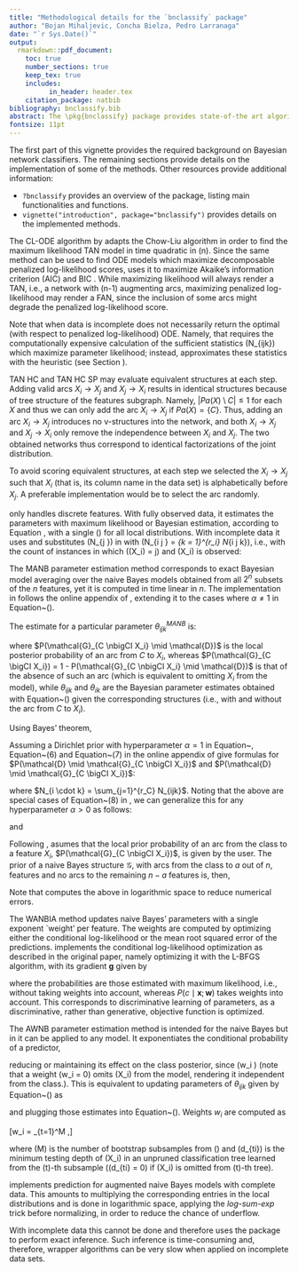 ```yaml
---
title: "Methodological details for the `bnclassify` package"
author: "Bojan Mihaljevic, Concha Bielza, Pedro Larranaga"
date: "`r Sys.Date()`"
output:
  rmarkdown::pdf_document:
    toc: true
    number_sections: true
    keep_tex: true
    includes:
          in_header: header.tex
    citation_package: natbib
bibliography: bnclassify.bib  
abstract: The \pkg{bnclassify} package provides state-of-the art algorithms for learning Bayesian network classifiers from data. This vignette serves as a reference for understanding the implemented methods. It also documents some implementation details, especially where they differ from are are undocumented in the original paper.
fontsize: 11pt 
---   
```


<!-- vignette: > -->
<!--   %\VignetteIndexEntry{Methods} -->
<!--   %\VignetteEngine{knitr::rmarkdown} -->
<!--   %\VignetteEncoding{UTF-8} -->

\section{Introduction}\label{introduction}    
The first part of this vignette provides the required background on Bayesian network classifiers. The remaining sections provide details on the implementation of some of the methods. Other resources provide additional information:

- `?bnclassify` provides an overview of the package, listing main functionalities and functions.
- `vignette("introduction", package="bnclassify")` provides details on the implemented methods. 

\input{background}

\section{Structure learning}
\label{structure-learning}

\label{sec:structure} 

\subsection{Chow-Liu for one-dependence estimators}\label{chow-liu-for-one-dependence-estimators}

The CL-ODE algorithm by \citep{Friedman1997} adapts the Chow-Liu \citep{Chow1968} algorithm in order to find the maximum likelihood TAN model in time quadratic in \(n\). Since the same method can be used to find ODE models which maximize decomposable penalized log-likelihood scores, \texttt{bnclassify} uses it to maximize Akaike's information criterion (AIC) \citep{Akaike74} and BIC \citep{Schwarz1978}. While maximizing likelihood will always render a TAN, i.e., a network with \(n-1\) augmenting arcs, maximizing penalized log-likelihood may render a FAN, since the inclusion of some arcs might degrade the penalized log-likelihood score.

Note that when data is incomplete \pkg{bnclassify} does not necessarily return the optimal (with respect to penalized log-likelihood) ODE. Namely, that requires the computationally expensive calculation of the sufficient statistics \(N_{ijk}\) which maximize parameter likelihood; instead, \pkg{bnclassify} approximates these statistics with the \emph{available case analysis} heuristic (see Section \ref{sec:params}).

<!-- %The tree is done with the Kruskal algorithm. For BIC and AIC, the penalization is. Since this is symmetric it will work. Just that some will be like this and it may turn out as a forest. -->
<!-- % The weight for the BIC is ... -->

<!-- %\subsection{Greedy hill-climbing}\label{greedy-hill-climbing} -->
<!-- %All greedy algorithms maximize the cross-validated estimate of accuracy as their objective function. The BSEJ algorithm  starts from a naive Bayes structure and adds augmenting arcs and removes features from the model until no improvement in network score. On the contrary, FSSJ starts from a structure containing just the class node and proceeds by incorporating features features and augmenting arcs. -->
\subsection{TAN HC and TAN HC SP}\label{greedy-hill-climbing}
TAN HC and TAN HC SP may evaluate equivalent structures at each step. Adding valid arcs $X_i \rightarrow X_j$ and $X_j \rightarrow X_i$ results in identical structures because of tree structure of the features subgraph. Namely, $|Pa(X) \setminus C| \leq 1$ for each $X$ and thus we can only add the arc $X_i \rightarrow X_j$ if $Pa(X) = \{ C \}$. Thus, adding an arc $X_i \rightarrow X_j$ introduces no v-structures into the network, and both $X_i \rightarrow X_j$ and $X_j \rightarrow X_i$ only remove the independence between $X_i$ and $X_j$. The two obtained networks thus correspond to identical factorizations of the joint distribution.

To avoid scoring equivalent structures, at each step we selected the $X_i \rightarrow X_j$ such that $X_i$ (that is, its column name in the data set) is alphabetically before $X_j$. A preferable implementation would be to select the arc randomly.

\section{Parameter learning}\label{parameter-learning}

\label{sec:params}

\subsection{Bayesian parameter estimation}

\pkg{bnclassify} only handles discrete features. With fully observed data, it estimates the parameters with maximum likelihood or Bayesian estimation, according to Equation \ref{eq:disparams}, with a single \(\alpha\) for all local distributions. With incomplete data it uses \textit{available case analysis} \citep{Pigott2001} and substitutes \(N_{\cdot j \cdot}\) in \req{disparams} with \(N_{i j \cdot} = \sum_{k = 1}^{r_i} N_{i j k}\), i.e., with the count of instances in which \(\mathbf{Pa}(X_i) = j\) and \(X_i\) is observed:
\begin{equation*}
\theta_{ijk} = \frac{N_{ijk} + \alpha}{N_{ i j \cdot } + r_i \alpha}.
\label{eq:incp_params}
\end{equation*}

\subsection{Exact model averaging for naive Bayes}

The MANB parameter estimation method corresponds to exact Bayesian model averaging over the naive Bayes models obtained from all $2^n$ subsets of the $n$ features, yet it is computed in time linear in $n$. The implementation in \pkg{bnclassify} follows the online appendix of \cite{Wei2011}, extending it to the cases where $\alpha \neq 1$ in Equation~(\ref{eq:incp_params}).

The estimate for a particular parameter $\theta_{ijk}^{MANB}$ is:

\begin{equation*}
\theta_{ijk}^{MANB} = \theta_{ijk} P(\mathcal{G}_{C \nbigCI X_i} \mid \mathcal{D}) + \theta_{ik} P(\mathcal{G}_{C \bigCI X_i}),
\end{equation*}

where $P(\mathcal{G}_{C \nbigCI X_i} \mid \mathcal{D})$ is the local posterior probability of an arc from $C$ to $X_i$, whereas $P(\mathcal{G}_{C \bigCI X_i}) = 1 - P(\mathcal{G}_{C \nbigCI X_i} \mid \mathcal{D})$ is that of the absence of such an arc (which is equivalent to omitting $X_i$ from the model), while $\theta_{ijk}$ and $\theta_{ik}$ are the Bayesian parameter estimates obtained with Equation~(\ref{eq:incp_params}) given the corresponding structures (i.e., with and without the arc from $C$ to $X_i$).

Using Bayes' theorem,

\begin{equation*}
P(\mathcal{G}_{C \nbigCI X_i} \mid \mathcal{D}) = \frac{P(\mathcal{G}_{C \nbigCI X_i}) P(\mathcal{D} \mid \mathcal{G}_{C \nbigCI X_i})}{P(\mathcal{G}_{C \nbigCI X_i}) P(\mathcal{D} \mid \mathcal{G}_{C \nbigCI X_i}) + P(\mathcal{G}_{C \bigCI X_i}) P(\mathcal{D} \mid \mathcal{G}_{C \bigCI X_i})}.
\end{equation*}

Assuming a Dirichlet prior with hyperparameter $\alpha = 1$ in Equation~\ref{eq:incp_params}, Equation~(6) and Equation~(7) in the online appendix of \cite{Wei2011} give formulas for $P(\mathcal{D} \mid \mathcal{G}_{C \nbigCI X_i})$ and $P(\mathcal{D} \mid \mathcal{G}_{C \bigCI X_i})$:

\begin{equation*}
P(\mathcal{D} \mid \mathcal{G}_{C \nbigCI X_i}) = \prod_{j=1}^{r_C} \frac{(r_i - 1)!}{(N_{ij \cdot} + r_i - 1)!} \prod_{k=1}^{r_i} N_{ijk}!,
\end{equation*}

\begin{equation*}
P(\mathcal{D} \mid \mathcal{G}_{C \bigCI X_i}) = \frac{(r_i - 1)!}{(N_{i} + r_i - 1)!} \prod_{k=1}^{r_i} N_{i \cdot k}!,
\end{equation*}

\noindent where $N_{i \cdot k} = \sum_{j=1}^{r_C} N_{ijk}$. Noting that the above are special cases of Equation~(8) in \cite{Dash2002}, we can generalize this for any hyperparameter $\alpha > 0$ as follows:

\begin{equation*}
P(\mathcal{D} \mid \mathcal{G}_{C \nbigCI X_i}) = \prod_{j=1}^{r_C} \frac{\Gamma(r_i \alpha )}{\Gamma(N_{ij} + r_i \alpha)} \prod_{k=1}^{r_i} \frac{\Gamma(N_{ijk}+ \alpha)}{\Gamma(\alpha)},
\end{equation*}

and

\begin{equation*}
P(\mathcal{D} \mid \mathcal{G}_{C \nbigCI X_i}) = \frac{\Gamma(r_i \alpha )}{\Gamma(N_{i} + r_i \alpha)} \prod_{k=1}^{r_i} \frac{\Gamma(N_{ik} + \alpha)}{\Gamma(\alpha)}.
\end{equation*}

Following \cite{Wei2011}, \pkg{bnclassify} asumes that the local prior probability of an arc from the class to a feature $X_i$, $P(\mathcal{G}_{C \nbigCI X_i})$, is given by the user. The prior of a naive Bayes structure $\mathcal{G}$, with arcs from the class to $a$ out of $n$, features and no arcs to the remaining $n-a$ features is, then,

\begin{equation}
P(\mathcal{G}) = P(\mathcal{G}_{C \nbigCI X_i})^a (1-P(\mathcal{G}_{C \nbigCI X_i}))^{(n-a)}.
\end{equation}

Note that \pkg{bnclassify} computes the above in logarithmic space to reduce numerical errors.

\subsection{Weighting to Alleviate the Naive Bayes Independence Assumption}
The WANBIA \citep{Zaidi2013} method updates naive Bayes' parameters with a single exponent `weight' per feature. The weights are computed by optimizing either the conditional log-likelihood or the mean root squared error of the predictions. \pkg{bnclassify} implements the conditional log-likelihood optimization as described in the original paper, namely optimizing it with the L-BFGS \citep{Zhu1997algorithm} algorithm, with its gradient $\mathbf{g}$ given by

\begin{equation}
    g_i = \sum_{j = 1}^{N} \Big( \log{P(X_i = x_i^{(j)} \mid c^{(j)})} - \sum_{c \in C} P(c \mid \mathbf{x}; \mathbf{w} ) \log P(X_i = x_i^{(j)} \mid c) \Big),
\end{equation}
where the probabilities are those estimated with maximum likelihood, i.e., without taking weights into account, whereas $P(c \mid \mathbf{x}; \mathbf{w} )$ takes weights into account. This corresponds to discriminative learning of parameters, as a discriminative, rather than generative, objective function is optimized.

\subsection{Attribute-weighted naive Bayes}

The AWNB parameter estimation method is intended for the naive Bayes but in \pkg{bnclassify} it can be applied to any model. It exponentiates the conditional probability of a predictor,

\begin{equation*}
P(\mathbf{X}, C) \propto P(C) \prod_{i=1}^{n} P(X_i \mid \mathbf{Pa}(X_i))^{w_i},
\label{eq:awnb}
\end{equation*}

\noindent reducing or maintaining its effect on the class posterior, since \(w_i \in [0,1]\) (note that a weight \(w_i = 0\) omits \(X_i\) from the model, rendering it independent from the class.). This is equivalent to updating parameters of $\theta_{ijk}$ given by Equation~(\ref{eq:incp_params}) as

\begin{equation*}
  \theta_{ijk}^{AWNB} = \frac{\theta_{ijk}^{w_i}}{\sum_{k=1}^{r_i} \theta_{ijk}^{w_i}},
\end{equation*}

and plugging those estimates into Equation~(\ref{eq:augnb}). Weights $w_i$ are computed as

\[w_i = \frac{1}{M}\sum_{t=1}^M \frac{1}{\sqrt{d_{ti}}},\]

where \(M\) is the number of bootstrap \citep{Efron1979} subsamples
from \(\mathcal{D}\) and \(d_{ti}\) is the minimum testing depth of \(X_i\)
in an unpruned classification tree learned from the \(t\)-th subsample
(\(d_{ti} = 0\) if \(X_i\) is omitted from \(t\)-th tree).

\section{Prediction}
\label{sec:pred}

\texttt{bnclassify} implements prediction for augmented naive Bayes models with complete data. This amounts to multiplying the corresponding entries in the local distributions and is done in logarithmic space, applying the *log-sum-exp* trick before normalizing, in order to reduce the chance of underflow.

With incomplete data this cannot be done and therefore \pkg{bnclassify} uses the \texttt{gRain} package \citep{Hojsgaard2012} to perform exact inference. Such inference is time-consuming and, therefore, wrapper algorithms can be very slow when applied on incomplete data sets.

